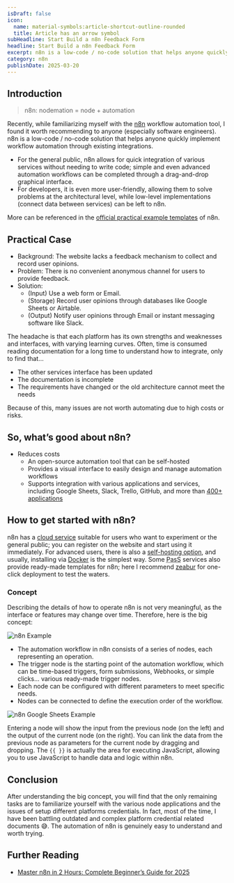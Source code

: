 ```yaml
---
isDraft: false
icon:
  name: material-symbols:article-shortcut-outline-rounded
  title: Article has an arrow symbol
subHeadline: Start Build a n8n Feedback Form
headline: Start Build a n8n Feedback Form
excerpt: n8n is a low-code / no-code solution that helps anyone quickly implement automation. This tutorial demonstrates through a simple integration.
category: n8n
publishDate: 2025-03-20
---
```


## Introduction

> n8n: nodemation = node + automation

Recently, while familiarizing myself with the [n8n](https://github.com/n8n-io/n8n) workflow automation tool, I found it worth recommending to anyone (especially software engineers). n8n is a low-code / no-code solution that helps anyone quickly implement workflow automation through existing integrations.

- For the general public, n8n allows for quick integration of various services without needing to write code; simple and even advanced automation workflows can be completed through a drag-and-drop graphical interface.
- For developers, it is even more user-friendly, allowing them to solve problems at the architectural level, while low-level implementations (connect data between services) can be left to n8n.

More can be referenced in the [official practical example templates](https://n8n.io/workflows/) of n8n.

## Practical Case

- Background: The website lacks a feedback mechanism to collect and record user opinions.
- Problem: There is no convenient anonymous channel for users to provide feedback.
- Solution:
  - (Input) Use a web form or Email.
  - (Storage) Record user opinions through databases like Google Sheets or Airtable.
  - (Output) Notify user opinions through Email or instant messaging software like Slack.

The headache is that each platform has its own strengths and weaknesses and interfaces, with varying learning curves. Often, time is consumed reading documentation for a long time to understand how to integrate, only to find that...

- The other services interface has been updated
- The documentation is incomplete
- The requirements have changed or the old architecture cannot meet the needs

Because of this, many issues are not worth automating due to high costs or risks.

## So, what’s good about n8n?

- Reduces costs
  - An open-source automation tool that can be self-hosted
  - Provides a visual interface to easily design and manage automation workflows
  - Supports integration with various applications and services, including Google Sheets, Slack, Trello, GitHub, and more than [400+ applications](https://n8n.io/integrations/)

## How to get started with n8n?

n8n has a [cloud service](https://n8n.io/) suitable for users who want to experiment or the general public; you can register on the website and start using it immediately. For advanced users, there is also a [self-hosting option](https://docs.n8n.io/hosting/#self-hosting-n8n), and usually, installing via [Docker](https://docs.n8n.io/hosting/installation/docker/) is the simplest way. Some <abbr title="Platform as a Service">PasS</abbr> services also provide ready-made templates for n8n; here I recommend [zeabur](https://zeabur.com/templates/W2H4RW) for one-click deployment to test the waters.

### Concept

Describing the details of how to operate n8n is not very meaningful, as the interface or features may change over time. Therefore, here is the big concept:

![n8n Example](./n8n-demo.webp 'n8n Example')

- The automation workflow in n8n consists of a series of nodes, each representing an operation.
- The trigger node is the starting point of the automation workflow, which can be time-based triggers, form submissions, Webhooks, or simple clicks... various ready-made trigger nodes.
- Each node can be configured with different parameters to meet specific needs.
- Nodes can be connected to define the execution order of the workflow.

![n8n Google Sheets Example](./n8n-sheet.webp 'n8n Google Sheets Example')

Entering a node will show the input from the previous node (on the left) and the output of the current node (on the right). You can link the data from the previous node as parameters for the current node by dragging and dropping. The `{{ }}` is actually the area for executing JavaScript, allowing you to use JavaScript to handle data and logic within n8n.

## Conclusion

After understanding the big concept, you will find that the only remaining tasks are to familiarize yourself with the various node applications and the issues of setup different platforms credentials. In fact, most of the time, I have been battling outdated and complex platform credential related documents 😅. The automation of n8n is genuinely easy to understand and worth trying.

## Further Reading

- [Master n8n in 2 Hours: Complete Beginner’s Guide for 2025](https://www.youtube.com/watch?v=AURnISajubk)
